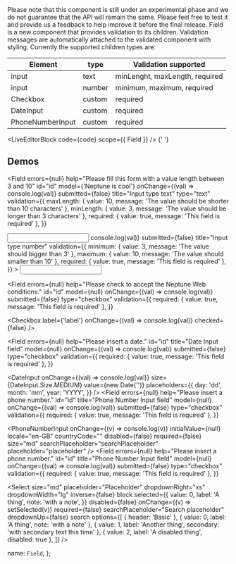 
<Alert type={Alert.Type.WARNING}>
  Please note that this component is still under an experimental phase and we do not guarantee that
  the API will remain the same. Please feel free to test it and provide us a feedback to help
  improve it before the final release.
</Alert>
Field is a new component that provides validation to its children. Validation messages are automatically
attached to the validated component with styling. Currently the supported children types are:
<table className="docs-table table">
  <thead>
    <tr>
      <th>Element</th>
      <th>type</th>
      <th>Validation supported</th>
    </tr>
  </thead>
  <tbody>
    <tr>
      <td>input</td>
      <td>text</td>
      <td>minLenght, maxLength, required</td>
    </tr>
    <tr>
      <td>input</td>
      <td> number</td>
      <td>minimum, maximum, required</td>
    </tr>
    <tr>
      <td>Checkbox</td>
      <td>custom</td>
      <td>required</td>
    </tr>
    <tr>
      <td>DateInput</td>
      <td>custom</td>
      <td>required</td>
    </tr>
    <tr>
      <td>PhoneNumberInput</td>
      <td>custom</td>
      <td>required</td>
    </tr>
  </tbody>
</table>

<LiveEditorBlock code={code} scope={{ Field }} />
<GeneratePropsTable componentName="Field" />{' '}

## Demos

<Field
  errors={null}
  help="Please fill this form with a value length between 3 and 10"
  id="id"
  model={'Neptune is cool'}
  onChange={(val) => console.log(val)}
  submitted={false}
  title="Input type text"
  type="text"
  validation={{
    maxLength: { value: 10, message: 'The value should be shorter than 10 characters' },
    minLength: { value: 3, message: 'The value should be longer than 3 characters' },
    required: { value: true, message: 'This field is required' },
  }}
>
  <input type="text" className="form-control" />
</Field>
<Field
  errors={null}
  help="Please fill this form with a value between 3 and 10"
  id="id"
  model={null}
  onChange={(val) => console.log(val)}
  submitted={false}
  title="Input type number"
  validation={{
    minimum: { value: 3, message: 'The value should bigger than 3' },
    maximum: { value: 10, message: 'The value should smaller than 10' },
    required: { value: true, message: 'This field is required' },
  }}
>
  <input type="number" className="form-control" />
</Field>

<Field
  errors={null}
  help="Please check to accept the Neptune Web conditions."
  id="id"
  model={null}
  onChange={(val) => console.log(val)}
  submitted={false}
  type="checkbox"
  validation={{
    required: { value: true, message: 'This field is required' },
  }}
>
  <Checkbox label={'label'} onChange={(val) => console.log(val)} checked={false} />
</Field>

<Field
  errors={null}
  help="Please insert a date."
  id="id"
  title="Date Input field"
  model={null}
  onChange={(val) => console.log(val)}
  submitted={false}
  type="checkbox"
  validation={{
    required: { value: true, message: 'This field is required' },
  }}
>
  <DateInput
    onChange={(val) => console.log(val)}
    size={DateInput.Size.MEDIUM}
    value={new Date('')}
    placeholders={{
      day: 'dd',
      month: 'mm',
      year: 'YYYY',
    }}
  />
</Field>
<Field
  errors={null}
  help="Please insert a phone number."
  id="id"
  title="Phone Number Input field"
  model={null}
  onChange={(val) => console.log(val)}
  submitted={false}
  type="checkbox"
  validation={{
    required: { value: true, message: 'This field is required' },
  }}
>
  <PhoneNumberInput
    onChange={(v) => console.log(v)}
    initialValue={null}
    locale="en-GB"
    countryCode=""
    disabled={false}
    required={false}
    size="md"
    searchPlaceholder="searchPlaceholder"
    placeholder="placeholder"
  />
</Field>
<Field
  errors={null}
  help="Please insert a phone number."
  id="id"
  title="Phone Number Input field"
  model={null}
  onChange={(val) => console.log(val)}
  submitted={false}
  type="checkbox"
  validation={{
    required: { value: true, message: 'This field is required' },
  }}
>
  <Select
    size="md"
    placeholder="Placeholder"
    dropdownRight="xs"
    dropdownWidth="lg"
    inverse={false}
    block
    selected={{
      value: 0,
      label: 'A thing',
      note: 'with a note',
    }}
    disabled={false}
    onChange={(v) => setSelected(v)}
    required={false}
    searchPlaceholder="Search placeholder"
    dropdownUp={false}
    search
    options={[
      { header: 'Basic' },
      { value: 0, label: 'A thing', note: 'with a note' },
      { value: 1, label: 'Another thing', secondary: 'with secondary text this time' },
      { value: 2, label: 'A disabled thing', disabled: true },
    ]}
  />
</Field>

  name: `Field`,
};
